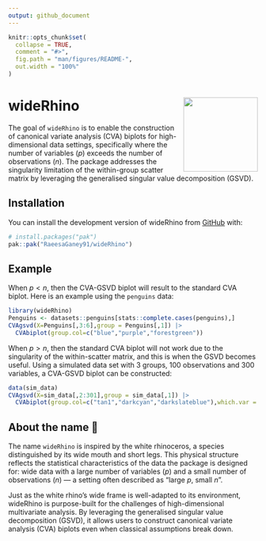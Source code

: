 ```yaml
---
output: github_document
---
```


<!-- README.md is generated from README.Rmd. Please edit that file -->

```r
knitr::opts_chunk$set(
  collapse = TRUE,
  comment = "#>",
  fig.path = "man/figures/README-",
  out.width = "100%"
)
```

# wideRhino <img src="man/figures/logo.png" align="right" width="150" alt="" /> 


The goal of `wideRhino` is to enable the construction of canonical variate analysis (CVA) biplots for high-dimensional data settings, specifically where the number of variables ($p$) exceeds the number of observations ($n$). The package addresses the singularity limitation of the within-group scatter matrix by leveraging the generalised singular value decomposition (GSVD).

## Installation

You can install the development version of wideRhino from [GitHub](https://github.com/) with:

``` r
# install.packages("pak")
pak::pak("RaeesaGaney91/wideRhino")
```

## Example

When $p < n$, then the CVA-GSVD biplot will result to the standard CVA biplot. Here is an example using the `penguins` data:

```r
library(wideRhino)
Penguins <- datasets::penguins[stats::complete.cases(penguins),]
CVAgsvd(X=Penguins[,3:6],group = Penguins[,1]) |> 
  CVAbiplot(group.col=c("blue","purple","forestgreen"))

```

When $p > n$, then the standard CVA biplot will not work due to the singularity of the within-scatter matrix, and this is when the GSVD becomes useful. Using a simulated data set with 3 groups, 100 observations and 300 variables, a CVA-GSVD biplot can be constructed: 

```r
data(sim_data)
CVAgsvd(X=sim_data[,2:301],group = sim_data[,1]) |>
  CVAbiplot(group.col=c("tan1","darkcyan","darkslateblue"),which.var = 1:10,zoom.out=80)
```


## About the name 🦏
The name `wideRhino` is inspired by the white rhinoceros, a species distinguished by its wide mouth and short legs. This physical structure reflects the statistical characteristics of the data the package is designed for: wide data with a large number of variables ($p$) and a small number of observations ($n$) — a setting often described as "large $p$, small $n$".

Just as the white rhino’s wide frame is well-adapted to its environment, wideRhino is purpose-built for the challenges of high-dimensional multivariate analysis. By leveraging the generalised singular value decomposition (GSVD), it allows users to construct canonical variate analysis (CVA) biplots even when classical assumptions break down.

